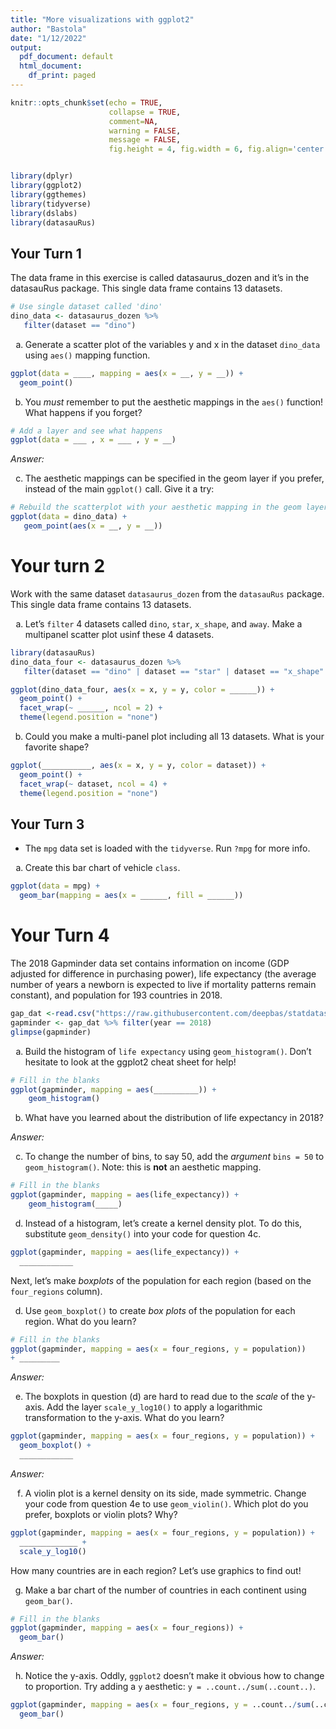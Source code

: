 ```yaml
---
title: "More visualizations with ggplot2"
author: "Bastola"
date: "1/12/2022"
output:
  pdf_document: default
  html_document:
    df_print: paged
---
```


```r
knitr::opts_chunk$set(echo = TRUE, 
                      collapse = TRUE, 
                      comment=NA, 
                      warning = FALSE,
                      message = FALSE,
                      fig.height = 4, fig.width = 6, fig.align='center')


library(dplyr)
library(ggplot2)
library(ggthemes)
library(tidyverse)
library(dslabs)
library(datasauRus)
```

## Your Turn 1

The data frame in this exercise is called datasaurus_dozen and it's in the datasauRus package. This single data frame contains 13 datasets.

```r
# Use single dataset called 'dino'
dino_data <- datasaurus_dozen %>%
   filter(dataset == "dino")
```

a. Generate a scatter plot of the variables y and x in the dataset `dino_data` using `aes()` mapping function.

```r
ggplot(data = ____, mapping = aes(x = __, y = __)) +
  geom_point()
```

b. You _must_ remember to put the aesthetic mappings in the `aes()` function! What happens if you forget? 

```r
# Add a layer and see what happens
ggplot(data = ___ , x = ___ , y = __)
```

*Answer:*



c. The aesthetic mappings can be specified in the geom layer if you prefer, instead of the main `ggplot()` call. Give it a try:

```r
# Rebuild the scatterplot with your aesthetic mapping in the geom layer
ggplot(data = dino_data) +
   geom_point(aes(x = __, y = __)) 
```


\vspace*{1in}


# Your turn 2

Work with the same dataset `datasaurus_dozen` from the `datasauRus` package. This single data frame contains 13 datasets.

a. Let's `filter` 4 datasets called `dino`, `star`, `x_shape`, and `away`. Make a multipanel scatter plot usinf these 4 datasets.


```r
library(datasauRus)
dino_data_four <- datasaurus_dozen %>%
   filter(dataset == "dino" | dataset == "star" | dataset == "x_shape"| dataset == "away")
```


```r
ggplot(dino_data_four, aes(x = x, y = y, color = ______)) +
  geom_point() +
  facet_wrap(~ ______, ncol = 2) +
  theme(legend.position = "none")
```


b. Could you make a multi-panel plot including all 13 datasets. What is your favorite shape?

```r
ggplot(___________, aes(x = x, y = y, color = dataset)) +
  geom_point() +
  facet_wrap(~ dataset, ncol = 4) +
  theme(legend.position = "none")

```

\vspace*{1in}


## Your Turn 3

- The `mpg` data set is loaded with the `tidyverse`. Run `?mpg` for more info. 

a. Create this bar chart of vehicle `class`.

```r
ggplot(data = mpg) +
  geom_bar(mapping = aes(x = ______, fill = ______))
```


\vspace*{1in}

# Your Turn 4

The 2018 Gapminder data set contains information on income (GDP adjusted for difference in purchasing power), life expectancy (the average number of years a newborn is expected to live if mortality patterns remain constant), and population for 193 countries in 2018. 

```r
gap_dat <-read.csv("https://raw.githubusercontent.com/deepbas/statdatasets/main/gapminder2018.csv")
gapminder <- gap_dat %>% filter(year == 2018)
glimpse(gapminder)
```

a. Build the histogram of `life expectancy` using `geom_histogram()`. Don't hesitate to look at the ggplot2 cheat sheet for help!

```r
# Fill in the blanks
ggplot(gapminder, mapping = aes(__________)) +
    geom_histogram()
```


b. What have you learned about the distribution of life expectancy in 2018?

*Answer:* 


c. To change the number of bins, to say 50, add the *argument* `bins = 50` to `geom_histogram()`. Note: this is **not** an aesthetic mapping.

```r
# Fill in the blanks
ggplot(gapminder, mapping = aes(life_expectancy)) +
    geom_histogram(_____)
```

d. Instead of a histogram, let's create a kernel density plot. To do this, substitute `geom_density()` into your code for question
4c.

```r
ggplot(gapminder, mapping = aes(life_expectancy)) +
  ____________
```


Next, let's make _boxplots_ of the population for each region (based on the `four_regions` column).

d. Use `geom_boxplot()` to create _box plots_ of the population for each region. What do you learn?

```r
# Fill in the blanks
ggplot(gapminder, mapping = aes(x = four_regions, y = population))
+ _________
```


*Answer:* 


e. The boxplots in question (d) are hard to read due to the _scale_ of the y-axis. Add the layer `scale_y_log10()` to apply a logarithmic transformation to the y-axis. What do you learn?

```r
ggplot(gapminder, mapping = aes(x = four_regions, y = population)) +
  geom_boxplot() +
  ____________
```

*Answer:*

f. A violin plot is a kernel density on its side, made symmetric. Change your code from question 4e to use `geom_violin()`. Which plot do you prefer, boxplots or violin plots? Why?

```r
ggplot(gapminder, mapping = aes(x = four_regions, y = population)) +
  _____________ +
  scale_y_log10()
```

How many countries are in each region? Let's use graphics to find out!


g. Make a bar chart of the number of countries in each continent using `geom_bar()`. 

```r
# Fill in the blanks
ggplot(gapminder, mapping = aes(x = four_regions)) +
  geom_bar()
```


*Answer:* 


h. Notice the y-axis. Oddly, `ggplot2` doesn't make it obvious how to change to proportion. Try adding a `y` aesthetic: `y = ..count../sum(..count..)`.

```r
ggplot(gapminder, mapping = aes(x = four_regions, y = ..count../sum(..count..))) +
  geom_bar()
```






